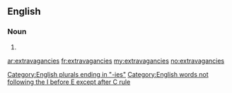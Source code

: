 ==English==

===Noun===
{{head|en}}

# {{plural of|extravagancy}}

[[Category:English plurals ending in "-ies"]]
[[Category:English words not following the I before E except after C rule]]

[[ar:extravagancies]]
[[fr:extravagancies]]
[[my:extravagancies]]
[[no:extravagancies]]